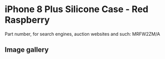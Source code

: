 
# iPhone 8 Plus Silicone Case - Red Raspberry

Part number, for search engines, auction websites and such: MRFW2ZM/A

## Image gallery

<div style={{ width: "768px" }}>
  <GalleryComponent
    images={[
      {
        original: "/everysource/MRFW2.png",
        thumbnail: "/everypreview/MRFW2.png",
      },
      {
        original: "/everysource/MRFW2_AV1_GOLD.png",
        thumbnail: "/everypreview/MRFW2_AV1_GOLD.png",
      },
      {
        original: "/everysource/MRFW2_AV1_SILVER.png",
        thumbnail: "/everypreview/MRFW2_AV1_SILVER.png",
      },
      {
        original: "/everysource/MRFW2_AV1_SPACE_GRAY.png",
        thumbnail: "/everypreview/MRFW2_AV1_SPACE_GRAY.png",
      },
      {
        original: "/everysource/MRFW2_AV2.png",
        thumbnail: "/everypreview/MRFW2_AV2.png",
      }
    ]}
  />
</div>